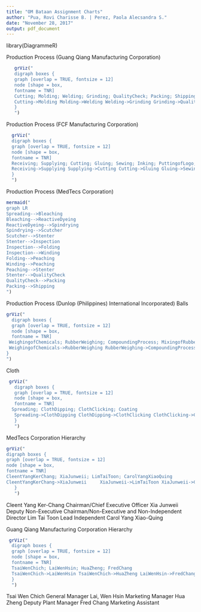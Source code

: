 ---
title: "OM Bataan Assignment Charts"
author: "Pua, Rovi Charisse B. | Perez, Paola Alecsandra S."
date: "November 28, 2017"
output: pdf_document
---
library(DiagrammeR)

Production Process (Guang Qiang Manufacturing Corporation)

```{R}
   grViz("
   digraph boxes {
   graph [overlap = TRUE, fontsize = 12]
   node [shape = box,
   fontname = TNR]
   Cutting; Molding; Welding; Grinding; QualityCheck; Packing; Shipping
   Cutting->Molding Molding->Welding Welding->Grinding Grinding->QualityCheck QualityCheck->Packing Packing->Shipping
   }
   ")
```

Production Process (FCF Manufacturing Corporation)

```{R}
  grViz("
  digraph boxes {
  graph [overlap = TRUE, fontsize = 12]
  node [shape = box,
  fontname = TNR]
  Receiving; Supplying; Cutting; Gluing; Sewing; Inking; PuttingofLogo; FinalSewing; QualityCheck; Packing; Boxing; Shipping
  Receiving->Supplying Supplying->Cutting Cutting->Gluing Gluing->Sewing Sewing->Inking  Inking->PuttingofLogo PuttingofLogo->FinalSewing  FinalSewing->QualityCheck QualityCheck->Packing Packing->Boxing Boxing->Shipping
  }
  ")
```

Production Process (MedTecs Corporation)

```{R}
mermaid("
graph LR
Spreading-->Bleaching
Bleaching-->ReactiveDyeing
ReactiveDyeing-->Spindrying
Spindrying-->Scutcher
Scutcher-->Stenter
Stenter-->Inspection
Inspection-->Folding
Inspection-->Winding
Folding-->Peaching
Winding-->Peaching
Peaching-->Stenter
Stenter-->QualityCheck
QualityCheck-->Packing
Packing-->Shipping
")
```

Production Process (Dunlop (Philippines) International Incorporated)
Balls

```{R}
grViz("
  digraph boxes {
  graph [overlap = TRUE, fontsize = 12]
  node [shape = box,
  fontname = TNR] 
 WeighingofChemicals; RubberWeighing; CompoundingProcess; MixingofRubber; RollingofRubber; Compressing; Sheeting; Buffing; Felting; FinalCuring, QualityCheck, Packing, Boxing, Shipping 
 WeighingofChemicals->RubberWeighing RubberWeighing->CompoundingProcess CompoundingProcess->MixingofRubber CompoundingProcess->RollingofRubber MixingofRubber->Compressing RollingofRubber->Compressing Compressing->Sheeting Sheeting->Buffing Buffing->Felting Felting->FinalCuring FinalCuring->QualityCheck QualityCheck->Packing Packing->Boxing Boxing->Shipping
}
")
```

Cloth

```{R}
 grViz("
   digraph boxes {
   graph [overlap = TRUE, fontsize = 12]
   node [shape = box,
   fontname = TNR]
  Spreading; ClothDipping; ClothClicking; Coating
   Spreading->ClothDipping ClothDipping->ClothClicking ClothClicking->Coating 
   }
   ")
```

MedTecs Corporation
Hierarchy

```{R}  
grViz("
digraph boxes {
graph [overlap = TRUE, fontsize = 12]
node [shape = box,
fontname = TNR]
CleentYangKerChang; XiaJunweii; LimTaiToon; CarolYangXiaoQuing
CleentYangKerChang->XiaJunweii     XiaJunweii->LimTaiToon XiaJunweii->CarolYangXiaoQuing
   }
   ") 
```

Cleent Yang Ker-Chang
Chairman/Chief Executive Officer
Xia Junweii
Deputy Non-Executive Chairman/Non-Executive and Non-Independent Director
Lim Tai Toon
Lead Independent 
Carol Yang Xiao-Quing


Guang Qiang Manufacturing Corporation
Hierarchy

```{R}
 grViz("
  digraph boxes {
  graph [overlap = TRUE, fontsize = 12]
  node [shape = box,
  fontname = TNR]
  TsaiWenChich; LaiWenHsin; HuaZheng; FredChang
  TsaiWenChich->LaiWenHsin TsaiWenChich->HuaZheng LaiWenHsin->FredChang
  }
  ")
```
Tsai Wen Chich
General Manager
Lai, Wen Hsin
Marketing Manager
Hua Zheng
Deputy Plant Manager
Fred Chang
Marketing Assistant

